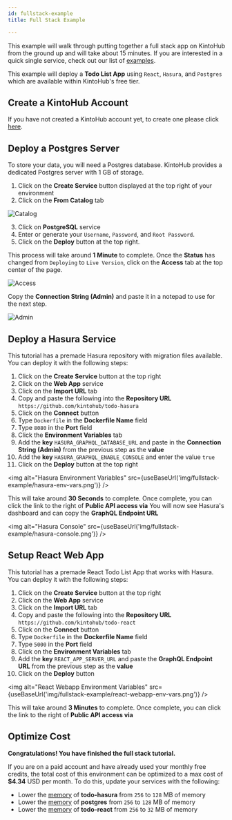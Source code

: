 ```yaml
---
id: fullstack-example
title: Full Stack Example

---
```



This example will walk through putting together a full stack app on KintoHub from the ground up and will take about 15 minutes.
If you are interested in a quick single service, check out our list of [examples](https://docs.kintohub.com/examples/nodejs/nodejs-example).

This example will deploy a **Todo List App** using `React`, `Hasura`, and `Postgres` which are available within KintoHub's free tier.

## Create a KintoHub Account

If you have not created a KintoHub account yet, to create one please click [here](https://app.kintohub.com).

## Deploy a Postgres Server

To store your data, you will need a Postgres database.
KintoHub provides a dedicated Postgres server with 1 GB of storage.

1. Click on the **Create Service** button displayed at the top right of your environment
2. Click on the **From Catalog** tab

![Catalog](/img/fullstack-example/catalog.png)

3. Click on **PostgreSQL** service
4. Enter or generate your `Username`, `Password`, and `Root Password`.
5. Click on the **Deploy** button at the top right.

This process will take around **1 Minute** to complete.
Once the **Status** has changed from `Deploying` to `Live Version`, click on the **Access** tab at the top center of the page.

![Access](/img/fullstack-example/access-tab.png)

Copy the **Connection String (Admin)** and paste it in a notepad to use for the next step.

![Admin](/img/fullstack-example/admin.png)

## Deploy a Hasura Service

This tutorial has a premade Hasura repository with migration files available.
You can deploy it with the following steps:

1. Click on the **Create Service** button at the top right
2. Click on the **Web App** service
3. Click on the **Import URL** tab
4. Copy and paste the following into the **Repository URL** `https://github.com/kintohub/todo-hasura`
5. Click on the **Connect** button
6. Type `Dockerfile` in the **Dockerfile Name** field
7. Type `8080` in the **Port** field
8. Click the **Environment Variables** tab
9. Add the **key** `HASURA_GRAPHQL_DATABASE_URL` and paste in the **Connection String (Admin)** from the previous step as the **value**
10. Add the **key** `HASURA_GRAPHQL_ENABLE_CONSOLE` and enter the value `true`
11. Click on the **Deploy** button at the top right

<img alt="Hasura Environment Variables" src={useBaseUrl('img/fullstack-example/hasura-env-vars.png')} />



This will take around **30 Seconds** to complete.
Once complete, you can click the link to the right of **Public API access via**
You will now see Hasura's dashboard and can copy the **GraphQL Endpoint URL**

<img alt="Hasura Console" src={useBaseUrl('img/fullstack-example/hasura-console.png')} />


## Setup React Web App

This tutorial has a premade React Todo List App that works with Hasura.
You can deploy it with the following steps:

1. Click on the **Create Service** button at the top right
2. Click on the **Web App** service
3. Click on the **Import URL** tab
4. Copy and paste the following into the **Repository URL** `https://github.com/kintohub/todo-react`
5. Click on the **Connect** button
6. Type `Dockerfile` in the **Dockerfile Name** field
7. Type `5000` in the **Port** field
8. Click on the **Environment Variables** tab
9. Add the **key** `REACT_APP_SERVER_URL` and paste the **GraphQL Endpoint URL** from the previous step as the **value**
10. Click on the **Deploy** button

<img alt="React Webapp Environment Variables" src={useBaseUrl('img/fullstack-example/react-webapp-env-vars.png')} />

This will take around **3 Minutes** to complete.
Once complete, you can click the link to the right of **Public API access via**

## Optimize Cost

**Congratulations! You have finished the full stack tutorial.**

If you are on a paid account and have already used your monthly free credits, the total cost of this environment can be optimized to a max cost of **$4.34** USD per month.
To do this, update your services with the following:

* Lower the [memory](../anatomy/anatomy-advanced.md#memory) of **todo-hasura** from `256` to `128` MB of memory
* Lower the [memory](../anatomy/anatomy-advanced.md#memory) of **postgres** from `256` to `128` MB of memory
* Lower the [memory](../anatomy/anatomy-advanced.md#memory) of **todo-react** from `256` to `32` MB of memory 

